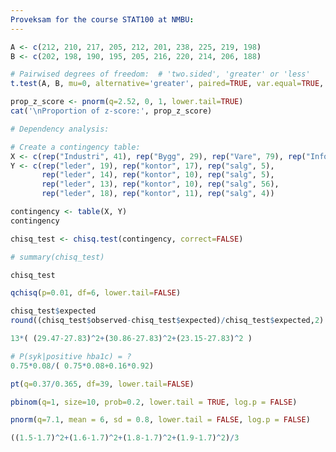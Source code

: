 ```yaml
---
Proveksam for the course STAT100 at NMBU:
---
```


```r
A <- c(212, 210, 217, 205, 212, 201, 238, 225, 219, 198)
B <- c(202, 198, 190, 195, 205, 216, 220, 214, 206, 188)

# Pairwised degrees of freedom:  # 'two.sided', 'greater' or 'less'
t.test(A, B, mu=0, alternative='greater', paired=TRUE, var.equal=TRUE, conf.level=0.9)
```

```r
prop_z_score <- pnorm(q=2.52, 0, 1, lower.tail=TRUE)
cat('\nProportion of z-score:', prop_z_score)
```

```r
# Dependency analysis:

# Create a contingency table:
X <- c(rep("Industri", 41), rep("Bygg", 29), rep("Vare", 79), rep("Info", 33))
Y <- c(rep("leder", 19), rep("kontor", 17), rep("salg", 5),
       rep("leder", 14), rep("kontor", 10), rep("salg", 5),
       rep("leder", 13), rep("kontor", 10), rep("salg", 56),
       rep("leder", 18), rep("kontor", 11), rep("salg", 4))

contingency <- table(X, Y)
contingency

chisq_test <- chisq.test(contingency, correct=FALSE)

# summary(chisq_test)

chisq_test
```
```r
qchisq(p=0.01, df=6, lower.tail=FALSE)
```
```r
chisq_test$expected
round((chisq_test$observed-chisq_test$expected)/chisq_test$expected,2)
```
```r
13*( (29.47-27.83)^2+(30.86-27.83)^2+(23.15-27.83)^2 )
```
```r
# P(syk|positive hba1c) = ?
0.75*0.08/( 0.75*0.08+0.16*0.92)
```
```r
pt(q=0.37/0.365, df=39, lower.tail=FALSE)
```
```r
pbinom(q=1, size=10, prob=0.2, lower.tail = TRUE, log.p = FALSE)
```
```r
pnorm(q=7.1, mean = 6, sd = 0.8, lower.tail = FALSE, log.p = FALSE)
```
```r
((1.5-1.7)^2+(1.6-1.7)^2+(1.8-1.7)^2+(1.9-1.7)^2)/3
```






